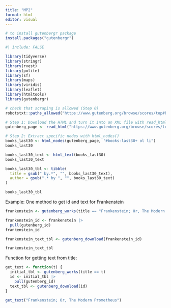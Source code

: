 ```yaml
---
title: "MP2"
format: html
editor: visual
---
```


```r
# to install gutenbergr package
install.packages("gutenbergr")
```

```r
#| include: FALSE

library(tidyverse)
library(stringr)
library(rvest)
library(polite)
library(sf)
library(maps)
library(viridis)
library(leaflet)
library(htmltools)
library(gutenbergr)
```


```r
# check that scraping is allowed (Step 0)
robotstxt::paths_allowed("https://www.gutenberg.org/browse/scores/top#books-last30")

# Step 1: Download the HTML and turn it into an XML file with read_html()
gutenberg_page <- read_html("https://www.gutenberg.org/browse/scores/top#books-last30")
```

```r
# Step 2: Extract specific nodes with html_nodes()
books_last30 <- html_nodes(gutenberg_page, "#books-last30+ ol li")
books_last30
```
```r
books_last30_text <- html_text(books_last30)
books_last30_text
```

```r
books_last30_tbl <- tibble(
  title = gsub(" by.*", "", books_last30_text),
  author = gsub(".* by ", "", books_last30_text)
)
```

```r
books_last30_tbl
```


Example: One method to get id and text for Frankenstein

```r
frankenstein <- gutenberg_works(title == "Frankenstein; Or, The Modern Prometheus")
```

```r
frankenstein_id <- frankenstein |>
  pull(gutenberg_id)
frankenstein_id
```

```r
frankenstein_text_tbl <- gutenberg_download(frankenstein_id)
```

```r
frankenstein_text_tbl
```


Function for getting text from title:
```r
get_text <- function(t) {
  initial_tbl <- gutenberg_works(title == t)
  id <- initial_tbl |>
    pull(gutenberg_id)
  text_tbl <- gutenberg_download(id)
}
```

```r
get_text("Frankenstein; Or, The Modern Prometheus")
```

